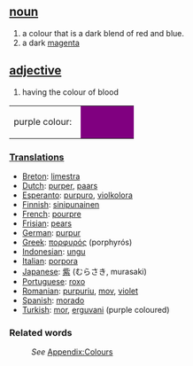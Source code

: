 ==[[noun]]==
#a colour that is a dark blend of red and blue. 
#a dark [[magenta]]
==[[adjective]]==
#having the colour of blood
<table><tr><td height="25">purple colour: &nbsp;</td><td bgcolor="purple" width="80">&nbsp; </td></tr></table>

===[[Translations]]===

*[[Breton]]: [[limestra]]
*[[Dutch]]: [[purper]], [[paars]]
*[[Esperanto]]: [[purpuro]], [[violkolora]]
*[[Finnish]]: [[sinipunainen]]
*[[French]]: [[pourpre]]
*[[Frisian]]: [[pears]]
*[[German]]: [[purpur]]
*[[Greek]]: [[πορφυρός]] (porphyr&oacute;s)
*[[Indonesian]]: [[ungu]]
*[[Italian]]: [[porpora]]
*[[Japanese]]: [[紫]] (むらさき, murasaki)
*[[Portuguese]]: [[roxo]]
*[[Romanian]]: [[purpuriu]], [[mov]], [[violet]]
*[[Spanish]]: [[morado]]
*[[Turkish]]: [[mor]], [[erguvani]] (purple coloured)

===Related words===
:''See'' [[Wiktionary_Appendix:Colours|Appendix:Colours]]